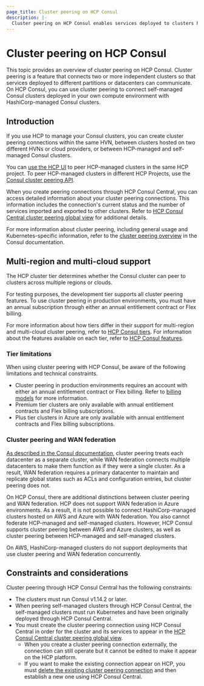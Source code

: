 ```yaml
---
page_title: Cluster peering on HCP Consul
description: |- 
  Cluster peering on HCP Consul enables services deployed to clusters hosted in different cloud or runtime environments to communicate transparently. Learn about cluster peering on HCP and its supported cluster tiers, tier limitations, and technical constraints.
---
```


# Cluster peering on HCP Consul

This topic provides an overview of cluster peering on HCP Consul. Cluster peering is a feature that connects two or more independent clusters so that services deployed to different partitions or datacenters can communicate. On HCP Consul, you can use cluster peering to connect self-managed Consul clusters deployed in your own compute environment with HashiCorp-managed Consul clusters.

## Introduction

If you use HCP to manage your Consul clusters, you can create cluster peering connections within the same HVN, between clusters hosted on two different HVNs or cloud providers, or between HCP-managed and self-managed Consul clusters.

<Tip>

You can [use the HCP UI](/hcp/docs/consul/extend/cluster-peering/establish#create-a-cluster-peering-connection) to peer HCP-managed clusters in the same HCP project. To peer HCP-managed clusters in different HCP Projects, use the [Consul cluster peering API](/consul/api-docs/peering).

</Tip>

When you create peering connections through HCP Consul Central, you can access detailed information about your cluster peering connections. This information includes the connection's current status and the number of services imported and exported to other clusters. Refer to [HCP Consul Central cluster peering global view](/hcp/docs/consul/monitor/consul-central/network-views) for additional details.

For more information about cluster peering, including general usage and Kubernetes-specific information, refer to the [cluster peering overview](/consul/docs/connect/cluster-peering) in the Consul documentation.

## Multi-region and multi-cloud support

The HCP cluster tier determines whether the Consul cluster can peer to clusters across multiple regions or clouds.

For testing purposes, the development tier supports all cluster peering features. To use cluster peering in production environments, you must have an annual subscription through either an annual entitlement contract or Flex billing.

For more information about how tiers differ in their support for multi-region and multi-cloud cluster peering, refer to [HCP Consul tiers](/hcp/docs/consul/concepts/cluster-tiers#cluster-tiers). For information about the features available on each tier, refer to [HCP Consul features](/hcp/docs/consul#features).

### Tier limitations

When using cluster peering with HCP Consul, be aware of the following limitations and technical constraints.

- Cluster peering in production environments requires an account with either an annual entitlement contract or Flex billing. Refer to [billing models](/hcp/docs/hcp/admin/billing#billing-models) for more information.
- Premium tier clusters are only available with annual entitlement contracts and Flex billing subscriptions.
- Plus tier clusters in Azure are only available with annual entitlement contracts and Flex billing subscriptions.

### Cluster peering and WAN federation

[As described in the Consul documentation](/consul/docs/connect/cluster-peering#compared-with-wan-federation), cluster peering treats each datacenter as a separate cluster, while WAN federation connects multiple datacenters to make them function as if they were a single cluster. As a result, WAN federation requires a primary datacenter to maintain and replicate global states such as ACLs and configuration entries, but cluster peering does not.

On HCP Consul, there are additional distinctions between cluster peering and WAN federation. HCP does not support WAN federation in Azure environments. As a result, it is not possible to connect HashiCorp-managed clusters hosted on AWS and Azure with WAN federation. You also cannot federate HCP-managed and self-managed clusters. However, HCP Consul supports cluster peering between AWS and Azure clusters, as well as cluster peering between HCP-managed and self-managed clusters.

<Note title="Compatability Note">

On AWS, HashiCorp-managed clusters do not support deployments that use cluster peering and WAN federation concurrently.

</Note>

## Constraints and considerations

Cluster peering through HCP Consul Central has the following constraints:

- The clusters must run Consul v1.14.2 or later.
- When peering self-managed clusters through HCP Consul Central, the self-managed clusters must run Kubernetes and have been originally deployed through HCP Consul Central.
- You must create the cluster peering connection using HCP Consul Central in order for the cluster and its services to appear in the [HCP Consul Central cluster peering global view](/hcp/docs/consul/monitor/consul-central/network-views).
  - When you create a cluster peering connection externally, the connection can still operate but it cannot be edited to make it appear on the HCP platform.
  - If you want to make the existing connection appear on HCP, you must [delete the existing cluster peering connection](/consul/docs/connect/cluster-peering/usage/manage-connections#delete-peering-connections) and then establish a new one using HCP Consul Central.